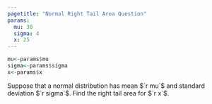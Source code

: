 ```yaml
---
pagetitle: "Normal Right Tail Area Question"
params:
  mu: 30 
  sigma: 4 
  x: 25 
---
```


```r
mu<-params$mu
sigma<-params$sigma
x<-params$x
```

Suppose that a normal distribution has mean $`r mu`$ and standard deviation $`r sigma`$. Find the right tail area for $`r x`$.
